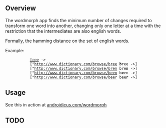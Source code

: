 == Overview ==

The wordmorph app finds the minimum number of changes required to transform one word into another, changing only one letter at a time with the restriction that the intermediates are also english words.

Formally, the hamming distance on the set of english words.

Example:
            [http://www.dictionary.com/browse/free free</a> ->]
            ["http://www.dictionary.com/browse/bree '''b'''ree</a> ->]
            ["http://www.dictionary.com/browse/bren bre'''n'''</a> ->]
            ["http://www.dictionary.com/browse/been b'''e'''en</a> ->]
            ["http://www.dictionary.com/browse/beer bee'''r'''</a> ->]

== Usage ==

See this in action at <a href="http://www.androidicus.com/wordmorph/">androidicus.com/wordmorph</a>


== TODO ==


        
    
